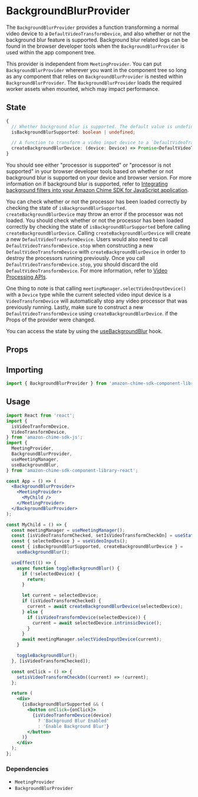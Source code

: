 
<Meta title="SDK Providers/BackgroundBlurProvider" />

# BackgroundBlurProvider

The `BackgroundBlurProvider` provides a function transforming a normal video device to a `DefaultVideoTransformDevice`, and also whether or not the background blur feature is supported.
Background blur related logs can be found in the browser developer tools when the `BackgroundBlurProvider` is used within the app component tree.

This provider is independent from `MeetingProvider`. You can put `BackgroundBlurProvider` wherever you want in the component tree so long as any component that relies on
`BackgroundBlurProvider` is nested within `BackgroundBlurProvider`. The `BackgroundBlurProvider` loads the required worker assets
when mounted, which may impact performance.

## State

```typescript
{
  // Whether background blur is supported. The default value is undefined, then changes to true or false.
  isBackgroundBlurSupported: boolean | undefined;

  // A function to transform a video input device to a `DefaultVideoTransformDevice`.
  createBackgroundBlurDevice: (device: Device) => Promise<DefaultVideoTransformDevice>;
}

```

You should see either "processor is supported" or "processor is not supported" in your browser developer tools based on whether or not
background blur is supported on your device and browser version. For more information on if background blur is supported, refer
to [Integrating background filters into your Amazon Chime SDK for JavaScript application](https://github.com/aws/amazon-chime-sdk-js/blob/main/guides/15_Background_Filter_Video_Processor.md#integrating-background-filters-into-your-amazon-chime-sdk-for-javascript-application).

You can check whether or not the processor has been loaded correctly by checking the state of `isBackgroundBlurSupported`.
`createBackgroundBlurDevice` may throw an error if the processor was not loaded. You should check whether or not the processor has been loaded correctly by checking the state of `isBackgroundBlurSupported`
before calling `createBackgroundBlurDevice`. Calling `createBackgroundBlurDevice` will create a new `DefaultVideoTransformDevice`. Users would also need to call `DefaultVideoTransformDevice.stop` when constructing a new
`DefaultVideoTransformDevice` with `createBackgroundBlurDevice` in order to destroy the processors running previously. Once you call `DefaultVideoTransformDevice.stop`, you should discard the old `DefaultVideoTransformDevice`.
For more information, refer to [Video Processing APIs](https://github.com/aws/amazon-chime-sdk-js/blob/main/guides/10_Video_Processor.md#stopping-videotransformdevice).

One thing to note is that calling `meetingManager.selectVideoInputDevice()` with a `Device` type while the current selected video input device is a `VideoTransformDevice`
will automatically stop any video processor that was previously running. Lastly, make sure to construct a new `DefaultVideoTransformDevice` using `createBackgroundBlurDevice`.
if the Props of the provider were changed.

You can access the state by using the [useBackgroundBlur](/docs/sdk-hooks-usebackgroundblur--page) hook.

## Props

<Props of={BackgroundBlurProvider} />

## Importing

```javascript
import { BackgroundBlurProvider } from 'amazon-chime-sdk-component-library-react';
```

## Usage

```jsx
import React from 'react';
import {
  isVideoTranformDevice,
  VideoTransformDevice,
} from 'amazon-chime-sdk-js';
import {
  MeetingProvider,
  BackgroundBlurProvider,
  useMeetingManager,
  useBackgroundBlur,
} from 'amazon-chime-sdk-component-library-react';

const App = () => (
  <BackgroundBlurProvider>
    <MeetingProvider>
      <MyChild />
    </MeetingProvider>
  </BackgroundBlurProvider>
);

const MyChild = () => {
  const meetingManager = useMeetingManager();
  const [isVideoTransformChecked, setIsVideoTransformCheckOn] = useState(false);
  const { selectedDevice } = useVideoInputs();
  const { isBackgroundBlurSupported, createBackgroundBlurDevice } =
    useBackgroundBlur();

  useEffect(() => {
    async function toggleBackgroundBlur() {
      if (!selectedDevice) {
        return;
      }

      let current = selectedDevice;
      if (isVideoTransformChecked) {
        current = await createBackgroundBlurDevice(selectedDevice);
      } else {
        if (isVideoTransformDevice(selectedDevice)) {
          current = await selectedDevice.intrinsicDevice();
        }
      }
      await meetingManager.selectVideoInputDevice(current);
    }

    toggleBackgroundBlur();
  }, [isVideoTransformChecked]);

  const onClick = () => {
    setisVideoTransformCheckOn((current) => !current);
  };

  return (
    <div>
      {isBackgroundBlurSupported && (
        <button onClick={onClick}>
          {isVideoTranformDevice(device)
            ? 'Background Blur Enabled'
            : 'Enable Background Blur'}
        </button>
      )}
    </div>
  );
};
```

### Dependencies

- `MeetingProvider`
- `BackgroundBlurProvider`
